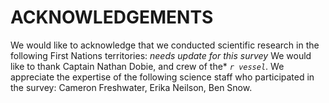 <div id="refs"></div>

# ACKNOWLEDGEMENTS

We would like to acknowledge that we conducted scientific research in the following First Nations territories: *needs update for this survey* We would like to thank Captain Nathan Dobie, and crew of the* *`r vessel`*. We appreciate the expertise of the following science staff who participated in the survey: Cameron Freshwater, Erika Neilson, Ben Snow.

\newpage